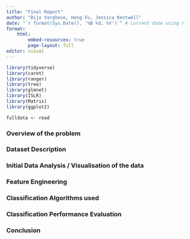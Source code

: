 ```yaml
---
title: "Final Report"
author: "Bijo Varghese, Hong Fu, Jessica Kentwell"
date: "`r format(Sys.Date(), '%B %d, %Y')`" # current date using r 
format:
    html:
        embed-resources: true
        page-layout: full
editor: visual
---
```


``` r
library(tidyverse)
library(caret)
library(ranger)
library(tree)
library(glmnet)
library(ISLR)
library(Matrix)
library(ggplot2)
```


```r

fulldata <- read
```



### Overview of the problem

### Dataset Description

### Initial Data Analysis / Visualisation of the data

### Feature Engineering

### Classification Algorithms used

### Classification Performance Evaluation

### Conclusion


